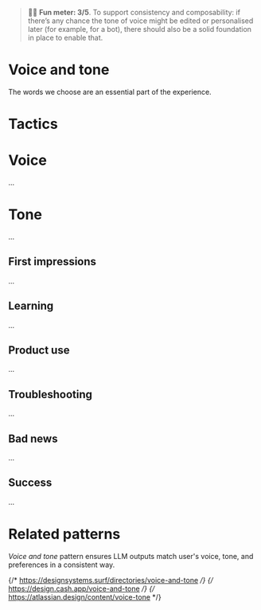 
<Meta title="Foundations/Voice and tone*" />

> 🧑‍🎓 **Fun meter: 3/5**. To support consistency and composability: if there’s any chance the tone of voice might be edited or personalised later (for example, for a bot), there should also be a solid foundation in place to enable that.

# Voice and tone

The words we choose are an essential part of the experience.

# Tactics

# Voice

...

# Tone

...

## First impressions

...

## Learning

...

## Product use

...

## Troubleshooting

...

## Bad news

...

## Success

...


# Related patterns

*Voice and tone* pattern ensures LLM outputs match user's voice, tone, and preferences in a consistent way.


{/* https://designsystems.surf/directories/voice-and-tone */}
{/* https://design.cash.app/voice-and-tone */}
{/* https://atlassian.design/content/voice-tone */}